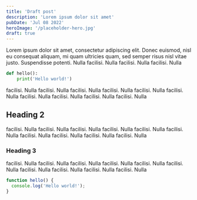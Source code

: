 ```yaml
---
title: 'Draft post'
description: 'Lorem ipsum dolor sit amet'
pubDate: 'Jul 08 2022'
heroImage: '/placeholder-hero.jpg'
draft: true
---
```


Lorem ipsum dolor sit amet, consectetur adipiscing elit. Donec euismod, nisl eu
consequat aliquam, mi quam ultricies quam, sed semper risus nisl vitae justo.
Suspendisse potenti. Nulla facilisi. Nulla facilisi. Nulla facilisi. Nulla

```python
def hello():
    print('Hello world!')
```

facilisi. Nulla facilisi. Nulla facilisi. Nulla facilisi. Nulla facilisi. Nulla
facilisi. Nulla facilisi. Nulla facilisi. Nulla facilisi. Nulla facilisi. Nulla

## Heading 2

facilisi. Nulla facilisi. Nulla facilisi. Nulla facilisi. Nulla facilisi. Nulla
facilisi. Nulla facilisi. Nulla facilisi. Nulla facilisi. Nulla facilisi. Nulla

### Heading 3

facilisi. Nulla facilisi. Nulla facilisi. Nulla facilisi. Nulla facilisi. Nulla
facilisi. Nulla facilisi. Nulla facilisi. Nulla facilisi. Nulla facilisi. Nulla

```js
function hello() {
  console.log('Hello world!');
}
```
